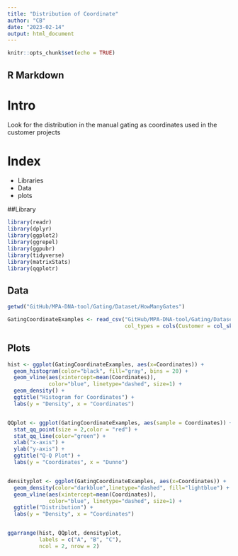 ---
title: "Distribution of Coordinate"
author: "CB"
date: "2023-02-14"
output: html_document
---

```{r setup, include=FALSE}
knitr::opts_chunk$set(echo = TRUE)
```

## R Markdown


# Intro 
  Look for the distribution in the manual gating as coordinates used in the customer projects


# Index
  - Libraries
  - Data
  - plots

##Library

```{r}
library(readr)
library(dplyr)
library(ggplot2)
library(ggrepel)
library(ggpubr)
library(tidyverse)
library(matrixStats)
library(qqplotr)
```


## Data

```{r}

getwd("GitHub/MPA-DNA-tool/Gating/Dataset/HowManyGates")

GatingCoordinateExamples <- read_csv("GitHub/MPA-DNA-tool/Gating/Dataset/HowManyGates/GatingCoordinateExamples.csv", 
                                     col_types = cols(Customer = col_skip()))

```


## Plots


```{r}


hist <- ggplot(GatingCoordinateExamples, aes(x=Coordinates)) + 
  geom_histogram(color="black", fill="gray", bins = 20) +
  geom_vline(aes(xintercept=mean(Coordinates)),
             color="blue", linetype="dashed", size=1) +
  geom_density() +
  ggtitle("Histogram for Coordinates") +
  labs(y = "Density", x = "Coordinates")


QQplot <- ggplot(GatingCoordinateExamples, aes(sample = Coordinates)) +
  stat_qq_point(size = 2,color = "red") +
  stat_qq_line(color="green") +
  xlab("x-axis") + 
  ylab("y-axis") +
  ggtitle("Q-Q Plot") +
  labs(y = "Coordinates", x = "Dunno")


densityplot <- ggplot(GatingCoordinateExamples, aes(x=Coordinates)) + 
  geom_density(color="darkblue",linetype="dashed", fill="lightblue") +
  geom_vline(aes(xintercept=mean(Coordinates)),
             color="blue", linetype="dashed", size=1) +
  ggtitle("Distribution") +
  labs(y = "Density", x = "Coordinates")


ggarrange(hist, QQplot, densityplot,
          labels = c("A", "B", "C"),
          ncol = 2, nrow = 2)
```


